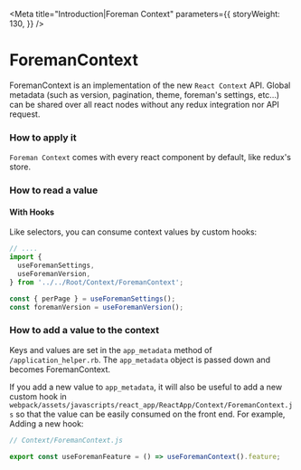 
<Meta
  title="Introduction|Foreman Context"
  parameters={{
    storyWeight: 130,
  }}
/>

# ForemanContext

ForemanContext is an implementation of the new `React Context` API.
Global metadata (such as version, pagination, theme, foreman's settings, etc...) can be shared over all react nodes
without any redux integration nor API request.

### How to apply it

`Foreman Context` comes with every react component by default, like redux's store.

### How to read a value 

#### With Hooks
Like selectors, you can consume context values by custom hooks:

```js
// ....
import {
  useForemanSettings,
  useForemanVersion,
} from '../../Root/Context/ForemanContext';

const { perPage } = useForemanSettings();
const foremanVersion = useForemanVersion();
```

### How to add a value to the context

Keys and values are set in the `app_metadata` method of `/application_helper.rb`.
The `app_metadata` object is passed down and becomes ForemanContext. 

If you add a new value to `app_metadata`, it will also be useful to add a new custom hook in `webpack/assets/javascripts/react_app/ReactApp/Context/ForemanContext.js`
so that the value can be easily consumed on the front end.
For example, Adding a new hook:
```js
// Context/ForemanContext.js

export const useForemanFeature = () => useForemanContext().feature;
```

